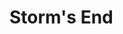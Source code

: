 
# Storm's End
<ProjectDetails
  floatRight
  region="Stormlands"
  house="House Baratheon"
  type="Castle"
  status="Completed"
  warp="/warp stormsend"
  projectLead="tsarkaiser84, Feastings"
  dateStarted="2015-07-04T07:00:00+00:00"
  dateCompleted="2015-07-04T07:00:00+00:00"
/>
